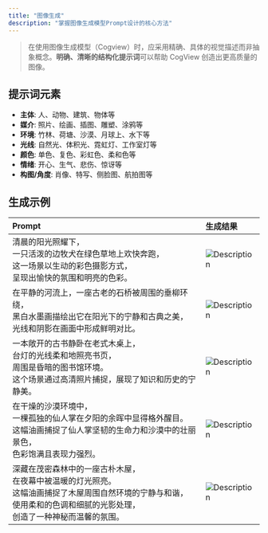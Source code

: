 ```yaml
---
title: "图像生成"
description: "掌握图像生成模型Prompt设计的核心方法"
---
```


> 在使用图像生成模型（Cogview）时，应采用精确、具体的视觉描述而非抽象概念。**明确、清晰的结构化提示词**可以帮助 CogView 创造出更高质量的图像。

## 提示词元素
- **主体**: 人、动物、建筑、物体等
- **媒介**: 照片、绘画、插图、雕塑、涂鸦等
- **环境**: 竹林、荷塘、沙漠、月球上、水下等
- **光线**: 自然光、体积光、霓虹灯、工作室灯等
- **颜色**: 单色、复色、彩虹色、柔和色等
- **情绪**: 开心、生气、悲伤、惊讶等
- **构图/角度**: 肖像、特写、侧脸图、航拍图等


## 生成示例
| Prompt                                                       | 生成结果                                                    |
| :----------------------------------------------------------- | :---------------------------------------------------------- |
| 清晨的阳光照耀下，<br/>一只活泼的边牧犬在绿色草地上欢快奔跑，<br/>这一场景以生动的彩色摄影方式，<br/>呈现出愉快的氛围和明亮的色彩。 | ![Description](https://cdn.bigmodel.cn/markdown/17531664627471.png?attname=1.png)|
| 在平静的河流上，一座古老的石桥被周围的垂柳环绕，<br/>黑白水墨画描绘出它在阳光下的宁静和古典之美，<br/>光线和阴影在画面中形成鲜明对比。 | ![Description](https://cdn.bigmodel.cn/markdown/17531664731392.png?attname=2.png) |
| 一本敞开的古书静卧在老式木桌上，<br/>台灯的光线柔和地照亮书页，<br/>周围是昏暗的图书馆环境。<br/>这个场景通过高清照片捕捉，展现了知识和历史的宁静美。 | ![Description](https://cdn.bigmodel.cn/markdown/17531665460883.png?attname=3.png) |
| 在干燥的沙漠环境中，<br/>一棵孤独的仙人掌在夕阳的余晖中显得格外醒目。<br/>这幅油画捕捉了仙人掌坚韧的生命力和沙漠中的壮丽景色，<br/>色彩饱满且表现力强烈。 | ![Description](https://cdn.bigmodel.cn/markdown/17531665872995.png?attname=5.png)|
| 深藏在茂密森林中的一座古朴木屋，<br/>在夜幕中被温暖的灯光照亮。<br/>这幅油画捕捉了木屋周围自然环境的宁静与和谐，<br/>使用柔和的色调和细腻的光影处理，<br/>创造了一种神秘而温馨的氛围。 | ![Description](https://cdn.bigmodel.cn/markdown/17531666583186.png?attname=6.png) |